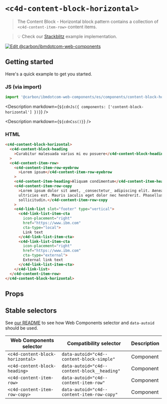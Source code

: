 
# `<c4d-content-block-horizontal>`

> The Content Block - Horizontal block pattern contains a collection of
> `<c4d-content-item-row>` content items.

> 💡 Check our
> [Stackblitz](https://stackblitz.com/github/carbon-design-system/carbon-for-ibm-dotcom/tree/main/packages/web-components/examples/stackblitz/components/content-block-horizontal)
> example implementation.

[![Edit @carbon/ibmdotcom-web-components](https://developer.stackblitz.com/img/open_in_stackblitz.svg)](https://stackblitz.com/github/carbon-design-system/carbon-for-ibm-dotcom/tree/main/packages/web-components/examples/codesandbox/components/content-block-horizontal)

## Getting started

Here's a quick example to get you started.

### JS (via import)

```javascript
import '@carbon/ibmdotcom-web-components/es/components/content-block-horizontal/index.js';
```

<Description
  markdown={`${cdnJs({ components: ['content-block-horizontal'] })}`}
/>

<Description markdown={`${cdnCss()}`} />

### HTML

```html
<c4d-content-block-horizontal>
  <c4d-content-block-heading
    >Curabitur malesuada varius mi eu posuere</c4d-content-block-heading
  >
  <c4d-content-item-row>
    <c4d-content-item-row-eyebrow
      >Lorem ipsum</c4d-content-item-row-eyebrow
    >
    <c4d-content-item-heading>Aliquam condimentum</c4d-content-item-heading>
    <c4d-content-item-row-copy
      >Lorem ipsum dolor sit amet, _consectetur_ adipiscing elit. Aenean et
      ultricies est. Mauris iaculis eget dolor nec hendrerit. Phasellus at elit
      sollicitudin.</c4d-content-item-row-copy
    >
    <c4d-link-list slot="footer" type="vertical">
      <c4d-link-list-item-cta
        icon-placement="right"
        href="https://www.ibm.com"
        cta-type="local">
        Link text
      </c4d-link-list-item-cta>
      <c4d-link-list-item-cta
        icon-placement="right"
        href="https://www.ibm.com"
        cta-type="external">
        External link text
      </c4d-link-list-item-cta>
    </c4d-link-list>
  </c4d-content-item-row>
</c4d-content-block-horizontal>
```

## Props

<Props of="c4d-content-block-horizontal" />

<Description markdown={markdownContents} />

## Stable selectors

See
[our README](https://github.com/carbon-design-system/carbon-for-ibm-dotcom/tree/main/packages/web-components#stable-selectors-for-analytics-and-integratione2e-testing-in-web-components)
to see how Web Components selector and `data-autoid` should be used.

| Web Components selector              | Compatibility selector                            | Description |
| ------------------------------------ | ------------------------------------------------- | ----------- |
| `<c4d-content-block-horizontal>`     | `data-autoid="c4d--content-block-simple"`         | Component   |
| `<c4d-content-block-heading>`        | `data-autoid="c4d--content-block__heading"`       | Component   |
| `<c4d-content-item-row>`      | `data-autoid="c4d--content-item-row"`      | Component   |
| `<c4d-content-item-row-copy>` | `data-autoid="c4d--content-item-row-copy"` | Component   |

<Description markdown={contributing} />

